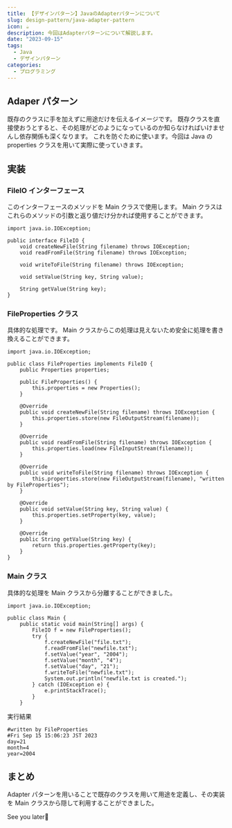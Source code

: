 ```yaml
---
title: 【デザインパターン】JavaのAdapterパターンについて
slug: design-pattern/java-adapter-pattern
icon: ☕️
description: 今回はAdapterパターンについて解説します。
date: "2023-09-15"
tags:
  - Java
  - デザインパターン
categories:
  - プログラミング
---
```


## Adaper パターン

既存のクラスに手を加えずに用途だけを伝えるイメージです。
既存クラスを直接使おうとすると、その処理がどのようになっているのか知らなければいけませんし依存関係も深くなります。
これを防ぐために使います。今回は Java の properties クラスを用いて実際に使っていきます。

## 実装

### FileIO インターフェース

このインターフェースのメソッドを Main クラスで使用します。
Main クラスはこれらのメソッドの引数と返り値だけ分かれば使用することができます。

```java:java
import java.io.IOException;

public interface FileIO {
    void createNewFile(String filename) throws IOException;
    void readFromFile(String filename) throws IOException;

    void writeToFile(String filename) throws IOException;

    void setValue(String key, String value);

    String getValue(String key);
}
```

### FileProperties クラス

具体的な処理です。
Main クラスからこの処理は見えないため安全に処理を書き換えることができます。

```java:java
import java.io.IOException;

public class FileProperties implements FileIO {
    public Properties properties;

    public FileProperties() {
        this.properties = new Properties();
    }

    @Override
    public void createNewFile(String filename) throws IOException {
        this.properties.store(new FileOutputStream(filename));
    }

    @Override
    public void readFromFile(String filename) throws IOException {
        this.properties.load(new FileInputStream(filename));
    }

    @Override
    public void writeToFile(String filename) throws IOException {
        this.properties.store(new FileOutputStream(filename), "written by FileProperties");
    }

    @Override
    public void setValue(String key, String value) {
        this.properties.setProperty(key, value);
    }

    @Override
    public String getValue(String key) {
        return this.properties.getProperty(key);
    }
}
```

### Main クラス

具体的な処理を Main クラスから分離することができました。

```java:java
import java.io.IOException;

public class Main {
    public static void main(String[] args) {
        FileIO f = new FileProperties();
        try {
            f.createNewFile("file.txt");
            f.readFromFile("newfile.txt");
            f.setValue("year", "2004");
            f.setValue("month", "4");
            f.setValue("day", "21");
            f.writeToFile("newfile.txt");
            System.out.println("newfile.txt is created.");
        } catch (IOException e) {
            e.printStackTrace();
        }
    }
```

実行結果

```
#written by FileProperties
#Fri Sep 15 15:06:23 JST 2023
day=21
month=4
year=2004
```

## まとめ

Adapter パターンを用いることで既存のクラスを用いて用途を定義し、その実装を Main クラスから隠して利用することができました。

See you later👋
